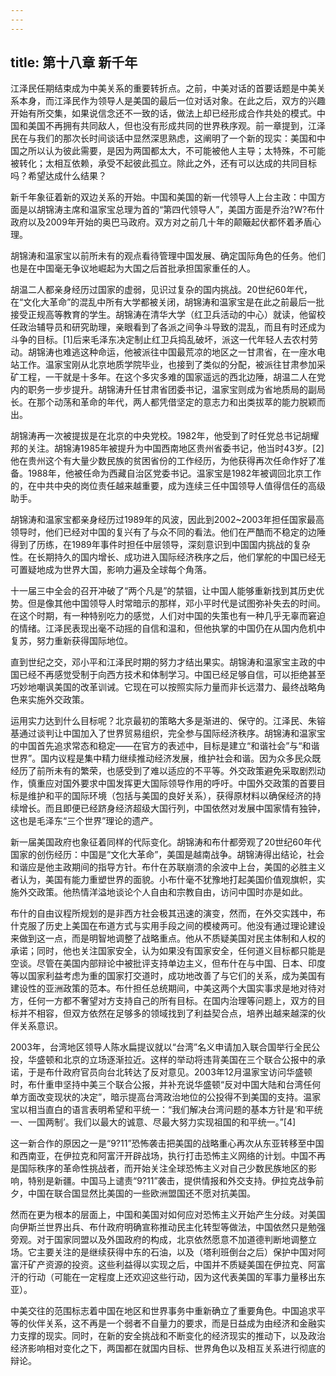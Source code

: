 ```yaml
---
---
---
```

title: 第十八章 新千年
---




江泽民任期结束成为中美关系的重要转折点。之前，中美对话的首要话题是中美关系本身，而江泽民作为领导人是美国的最后一位对话对象。在此之后，双方的兴趣开始有所交集，如果说信念还不一致的话，做法上却已经形成合作共处的模式。中国和美国不再拥有共同敌人，但也没有形成共同的世界秩序观。前一章提到，江泽民在与我们的那次长时间谈话中显然深思熟虑，这阐明了一个新的现实：美国和中国之所以认为彼此需要，是因为两国都太大，不可能被他人主导；太特殊，不可能被转化；太相互依赖，承受不起彼此孤立。除此之外，还有可以达成的共同目标吗？希望达成什么结果？

新千年象征着新的双边关系的开始。中国和美国的新一代领导人上台主政：中国方面是以胡锦涛主席和温家宝总理为首的“第四代领导人”，美国方面是乔治?W?布什政府以及2009年开始的奥巴马政府。双方对之前几十年的颠簸起伏都怀着矛盾心理。

胡锦涛和温家宝以前所未有的观点看待管理中国发展、确定国际角色的任务。他们也是在中国毫无争议地崛起为大国之后首批承担国家重任的人。

胡温二人都亲身经历过国家的虚弱，见识过复杂的国内挑战。20世纪60年代，在“文化大革命”的混乱中所有大学都被关闭，胡锦涛和温家宝是在此之前最后一批接受正规高等教育的学生。胡锦涛在清华大学（红卫兵活动的中心）就读，他留校任政治辅导员和研究助理，亲眼看到了各派之间争斗导致的混乱，而且有时还成为斗争的目标。[1]后来毛泽东决定制止红卫兵捣乱破坏，派这一代年轻人去农村劳动。胡锦涛也难逃这种命运，他被派往中国最荒凉的地区之一甘肃省，在一座水电站工作。温家宝刚从北京地质学院毕业，也接到了类似的分配，被派往甘肃参加采矿工程，一干就是十多年。在这个多灾多难的国家遥远的西北边陲，胡温二人在党内的职务一步步提升。胡锦涛升任甘肃省团委书记，温家宝则成为省地质局的副局长。在那个动荡和革命的年代，两人都凭借坚定的意志力和出类拔萃的能力脱颖而出。

胡锦涛再一次被提拔是在北京的中央党校。1982年，他受到了时任党总书记胡耀邦的关注。胡锦涛1985年被提升为中国西南地区贵州省委书记，他当时43岁。[2]他在贵州这个有大量少数民族的贫困省份的工作经历，为他获得再次任命作好了准备。1988年，他被任命为西藏自治区党委书记。温家宝是1982年被调回北京工作的，在中共中央的岗位责任越来越重要，成为连续三任中国领导人值得信任的高级助手。

胡锦涛和温家宝都亲身经历过1989年的风波，因此到2002~2003年担任国家最高领导时，他们已经对中国的复兴有了与众不同的看法。他们在严酷而不稳定的边陲得到了历练，在1989年事件时担任中层领导，深刻意识到中国国内挑战的复杂性。在长期持久的国内增长、成功进入国际经济秩序之后，他们掌舵的中国已经无可置疑地成为世界大国，影响力遍及全球每个角落。

十一届三中全会的召开冲破了“两个凡是”的禁锢，让中国人能够重新找到其历史优势。但是像其他中国领导人时常暗示的那样，邓小平时代是试图弥补失去的时间。在这个时期，有一种特别吃力的感觉，人们对中国的失策也有一种几乎无辜而窘迫的情绪。江泽民表现出毫不动摇的自信和温和，但他执掌的中国仍在从国内危机中复苏，努力重新获得国际地位。

直到世纪之交，邓小平和江泽民时期的努力才结出果实。胡锦涛和温家宝主政的中国已经不再感觉受制于向西方技术和体制学习。中国已经足够自信，可以拒绝甚至巧妙地嘲讽美国的改革训诫。它现在可以按照实际力量而非长远潜力、最终战略角色来实施外交政策。

运用实力达到什么目标呢？北京最初的策略大多是渐进的、保守的。江泽民、朱镕基通过谈判让中国加入了世界贸易组织，完全参与国际经济秩序。胡锦涛和温家宝的中国首先追求常态和稳定——在官方的表述中，目标是建立“和谐社会”与“和谐世界”。国内议程是集中精力继续推动经济发展，维护社会和谐。因为众多民众既经历了前所未有的繁荣，也感受到了难以适应的不平等。外交政策避免采取剧烈动作，慎重应对国外要求中国发挥更大国际领导作用的呼吁。中国外交政策的首要目标是维护和平的国际环境（包括与美国的良好关系），获得原材料以确保经济的持续增长。而且即便已经跻身经济超级大国行列，中国依然对发展中国家情有独钟，这也是毛泽东“三个世界”理论的遗产。

新一届美国政府也象征着同样的代际变化。胡锦涛和布什都旁观了20世纪60年代国家的创伤经历：中国是“文化大革命”，美国是越南战争。胡锦涛得出结论，社会和谐应是他主政期间的指导方针。布什在苏联崩溃的余波中上台，美国的必胜主义者认为，美国有能力重塑世界的面貌。小布什毫不犹豫地打起美国价值观旗帜，实施外交政策。他热情洋溢地谈论个人自由和宗教自由，访问中国时亦是如此。

布什的自由议程所规划的是非西方社会极其迅速的演变，然而，在外交实践中，布什克服了历史上美国在布道方式与实用手段之间的模棱两可。他没有通过理论建设来做到这一点，而是明智地调整了战略重点。他从不质疑美国对民主体制和人权的承诺；同时，他也关注国家安全，认为如果没有国家安全，任何道义目标都只能是空谈。尽管在美国内部辩论中被批评支持单边主义，但布什在与中国、日本、印度等以国家利益考虑为重的国家打交道时，成功地改善了与它们的关系，成为美国有建设性的亚洲政策的范本。布什担任总统期间，中美这两个大国实事求是地对待对方，任何一方都不奢望对方支持自己的所有目标。在国内治理等问题上，双方的目标并不相容，但双方依然在足够多的领域找到了利益契合点，培养出越来越深的伙伴关系意识。

2003年，台湾地区领导人陈水扁提议就以“台湾”名义申请加入联合国举行全民公投，华盛顿和北京的立场逐渐拉近。这样的举动将违背美国在三个联合公报中的承诺，于是布什政府官员向台北转达了反对意见。2003年12月温家宝访问华盛顿时，布什重申坚持中美三个联合公报，并补充说华盛顿“反对中国大陆和台湾任何单方面改变现状的决定”，暗示提高台湾政治地位的公投得不到美国的支持。温家宝以相当直白的语言表明希望和平统一：“我们解决台湾问题的基本方针是‘和平统一、一国两制’。我们以最大的诚意、尽最大努力实现祖国的和平统一。”[4]

这一新合作的原因之一是“9?11”恐怖袭击把美国的战略重心再次从东亚转移至中国和西南亚，在伊拉克和阿富汗开辟战场，执行打击恐怖主义网络的计划。中国不再是国际秩序的革命性挑战者，而开始关注全球恐怖主义对自己少数民族地区的影响，特别是新疆。中国马上谴责“9?11”袭击，提供情报和外交支持。伊拉克战争前夕，中国在联合国显然比美国的一些欧洲盟国还不愿对抗美国。

然而在更为根本的层面上，中国和美国对如何应对恐怖主义开始产生分歧。对美国向伊斯兰世界出兵、布什政府明确宣称推动民主化转型等做法，中国依然只是勉强旁观。对于国家同盟以及外国政府的构成，北京依然愿意不加道德判断地调整立场。它主要关注的是继续获得中东的石油，以及（塔利班倒台之后）保护中国对阿富汗矿产资源的投资。这些利益得以实现之后，中国并不质疑美国在伊拉克、阿富汗的行动（可能在一定程度上还欢迎这些行动，因为这代表美国的军事力量移出东亚）。

中美交往的范围标志着中国在地区和世界事务中重新确立了重要角色。中国追求平等的伙伴关系，这不再是一个弱者不自量力的要求，而是日益成为由经济和金融实力支撑的现实。同时，在新的安全挑战和不断变化的经济现实的推动下，以及政治经济影响相对变化之下，两国都在就国内目标、世界角色以及相互关系进行彻底的辩论。